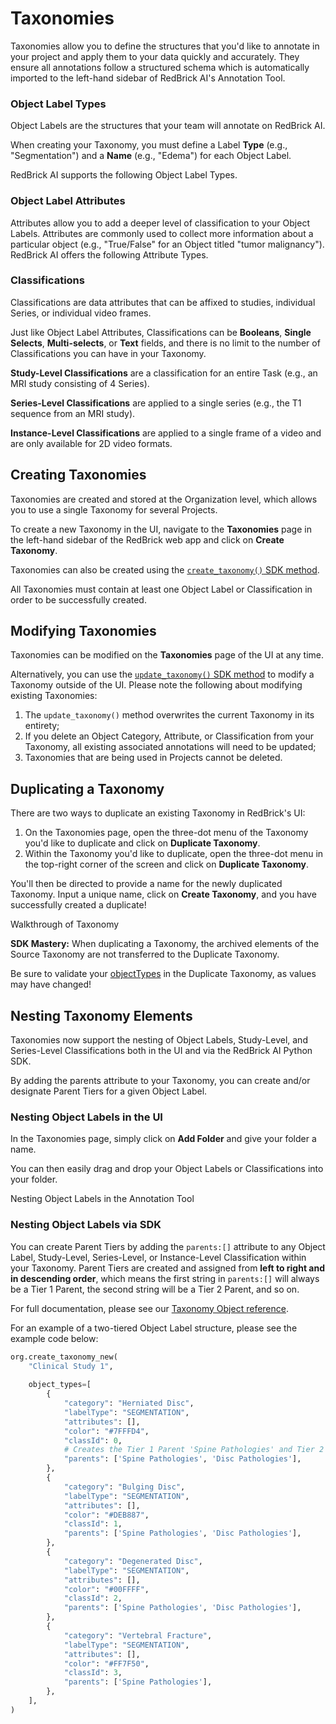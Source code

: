 # Taxonomies

Taxonomies allow you to define the structures that you'd like to annotate in your project and apply them to your data quickly and accurately. They ensure all annotations follow a structured schema which is automatically imported to the left-hand sidebar of RedBrick AI's Annotation Tool.

### Object Label Types

Object Labels are the structures that your team will annotate on RedBrick AI.

When creating your Taxonomy, you must define a Label **Type** (e.g., "Segmentation") and a **Name** (e.g., "Edema") for each Object Label.

RedBrick AI supports the following Object Label Types.

### Object Label Attributes

Attributes allow you to add a deeper level of classification to your Object Labels. Attributes are commonly used to collect more information about a particular object (e.g., "True/False" for an Object titled "tumor malignancy"). RedBrick AI offers the following Attribute Types.

### Classifications

Classifications are data attributes that can be affixed to studies, individual Series, or individual video frames.

Just like Object Label Attributes, Classifications can be **Booleans**, **Single Selects**, **Multi-selects**, or **Text** fields, and there is no limit to the number of Classifications you can have in your Taxonomy.

**Study-Level Classifications** are a classification for an entire Task (e.g., an MRI study consisting of 4 Series).

**Series-Level Classifications** are applied to a single series (e.g., the T1 sequence from an MRI study).

**Instance-Level Classifications** are applied to a single frame of a video and are only available for 2D video formats.

## Creating Taxonomies

Taxonomies are created and stored at the Organization level, which allows you to use a single Taxonomy for several Projects.

To create a new Taxonomy in the UI, navigate to the **Taxonomies** page in the left-hand sidebar of the RedBrick web app and click on **Create Taxonomy**.

Taxonomies can also be created using the [`create_taxonomy()` SDK method](https://redbrick-sdk.readthedocs.io/en/stable/sdk.html#redbrick.organization.RBOrganization.create_taxonomy).

All Taxonomies must contain at least one Object Label or Classification in order to be successfully created.

## Modifying Taxonomies

Taxonomies can be modified on the **Taxonomies** page of the UI at any time.

Alternatively, you can use the [`update_taxonomy()` SDK method](https://redbrick-sdk.readthedocs.io/en/stable/sdk.html#redbrick.organization.RBOrganization.update_taxonomy) to modify a Taxonomy outside of the UI. Please note the following about modifying existing Taxonomies:

1. The `update_taxonomy()` method overwrites the current Taxonomy in its entirety;
2. If you delete an Object Category, Attribute, or Classification from your Taxonomy, all existing associated annotations will need to be updated;
3. Taxonomies that are being used in Projects cannot be deleted.

## Duplicating a Taxonomy

There are two ways to duplicate an existing Taxonomy in RedBrick's UI:

1. On the Taxonomies page, open the three-dot menu of the Taxonomy you'd like to duplicate and click on **Duplicate Taxonomy**.
2. Within the Taxonomy you'd like to duplicate, open the three-dot menu in the top-right corner of the screen and click on **Duplicate Taxonomy**.

You'll then be directed to provide a name for the newly duplicated Taxonomy. Input a unique name, click on **Create Taxonomy**, and you have successfully created a duplicate!

Walkthrough of Taxonomy 

**SDK Mastery:** When duplicating a Taxonomy, the archived elements of the Source Taxonomy are not transferred to the Duplicate Taxonomy.

Be sure to validate your [objectTypes](https://sdk.redbrickai.com/formats/taxonomy.html#redbrick.types.taxonomy.ObjectType) in the Duplicate Taxonomy, as values may have changed!

## Nesting Taxonomy Elements

Taxonomies now support the nesting of Object Labels, Study-Level, and Series-Level Classifications both in the UI and via the RedBrick AI Python SDK.

By adding the parents attribute to your Taxonomy, you can create and/or designate Parent Tiers for a given Object Label.

### Nesting Object Labels in the UI

In the Taxonomies page, simply click on **Add Folder** and give your folder a name.

You can then easily drag and drop your Object Labels or Classifications into your folder.

Nesting Object Labels in the Annotation Tool

### Nesting Object Labels via SDK

You can create Parent Tiers by adding the `parents:[]` attribute to any Object Label, Study-Level, Series-Level, or Instance-Level Classification within your Taxonomy. Parent Tiers are created and assigned from **left to right and in descending order**, which means the first string in `parents:[]` will always be a Tier 1 Parent, the second string will be a Tier 2 Parent, and so on.

For full documentation, please see our [Taxonomy Object reference](../../python-sdk/formats/full-format-reference.md#taxonomy-object).

For an example of a two-tiered Object Label structure, please see the example code below:

```python
org.create_taxonomy_new(
    "Clinical Study 1",
        
    object_types=[
        {
            "category": "Herniated Disc",
            "labelType": "SEGMENTATION",
            "attributes": [],
            "color": "#7FFFD4",
            "classId": 0,
            # Creates the Tier 1 Parent 'Spine Pathologies' and Tier 2 Parent 'Disc Pathologies'
            "parents": ['Spine Pathologies', 'Disc Pathologies'],
        },
        {
            "category": "Bulging Disc",
            "labelType": "SEGMENTATION",
            "attributes": [],
            "color": "#DEB887",
            "classId": 1,
            "parents": ['Spine Pathologies', 'Disc Pathologies'],
        },
        {
            "category": "Degenerated Disc",
            "labelType": "SEGMENTATION",
            "attributes": [],
            "color": "#00FFFF",
            "classId": 2,
            "parents": ['Spine Pathologies', 'Disc Pathologies'],
        },
        {
            "category": "Vertebral Fracture",
            "labelType": "SEGMENTATION",
            "attributes": [],
            "color": "#FF7F50",
            "classId": 3,
            "parents": ['Spine Pathologies'],
        },
    ],
)
